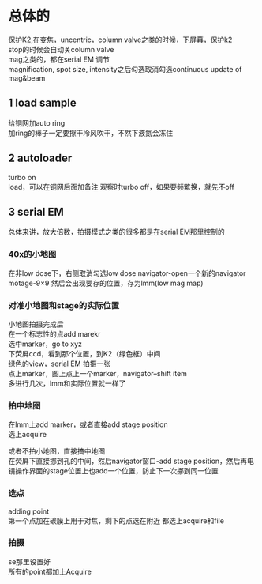 # 总体的

保护K2,在变焦，uncentric，column valve之类的时候，下屏幕，保护k2  
stop的时候会自动关column valve  
mag之类的，都在serial EM 调节  
magnification, spot size, intensity之后勾选取消勾选continuous update of mag&beam


## 1 load sample 

给铜网加auto ring  
加ring的棒子一定要擦干冷风吹干，不然下液氮会冻住


## 2 autoloader

turbo on  
load，可以在铜网后面加备注
观察时turbo off，如果要频繁换，就先不off

## 3 serial EM

总体来讲，放大倍数，拍摄模式之类的很多都是在serial EM那里控制的


### 40x的小地图

在非low dose下，右侧取消勾选low dose
navigator-open一个新的navigator
motage-9×9 然后会出现要存的位置，存为lmm(low mag map)


### 对准小地图和stage的实际位置  

小地图拍摄完成后  
在一个标志性的点add marekr  
选中marker，go to xyz  
下荧屏ccd，看到那个位置，到K2（绿色框）中间  
绿色的view，serial EM 拍摄一张  
点上marker，图上点上一个marker，navigator--shift item  
多进行几次，lmm和实际位置就一样了  

### 拍中地图

在lmm上add marker，或者直接add stage position  
选上acquire

或者不拍小地图，直接搞中地图  
在荧屏下直接挪到孔的中间，然后navigator窗口-add stage position，然后再电镜操作界面的stage位置上也add一个位置，防止下一次挪到同一位置

### 选点

adding point  
第一个点加在碳膜上用于对焦，剩下的点选在附近
都选上acquire和file

### 拍摄
se那里设置好  
所有的point都加上Acquire
